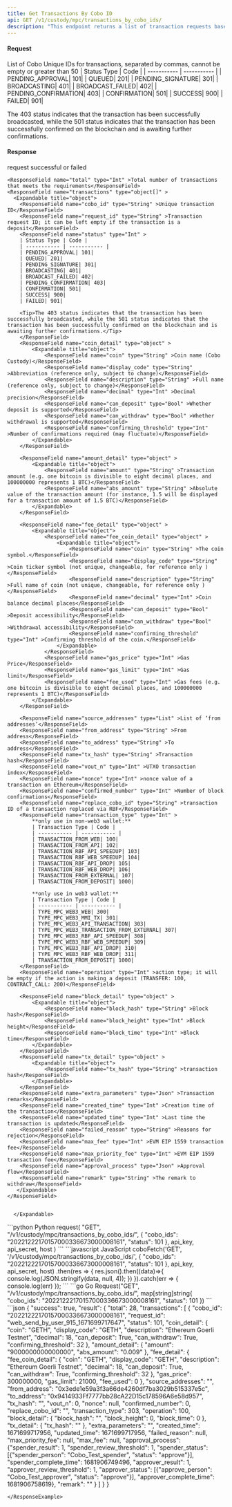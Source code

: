 ```yaml
---
title: Get Transactions By Cobo ID
api: GET /v1/custody/mpc/transactions_by_cobo_ids/ 
description: "This endpoint returns a list of transaction requests based on the provided cobo_ids and status. The cobo_ids parameter is a comma-separated list of cobo ids. The status parameter is an optional integer representing the status of the transaction request. The response is a JSON object containing an array of transaction request objects."
---
```

#### Request
<ParamField query="cobo_ids" type="String" required>List of Cobo Unique IDs for transactions, separated by commas, cannot be empty or greater than 50</ParamField>
<ParamField query="status" type="Int" >
| Status Type | Code |
| ----------- | ----------- |
| PENDING_APPROVAL| 101|
| QUEUED| 201|
| PENDING_SIGNATURE| 301|
| BROADCASTING| 401|
| BROADCAST_FAILED| 402|
| PENDING_CONFIRMATION| 403|
| CONFIRMATION| 501|
| SUCCESS| 900|
| FAILED| 901|

<Tip>The 403 status indicates that the transaction has been successfully broadcasted, while the 501 status indicates that the transaction has been successfully confirmed on the blockchain and is awaiting further confirmations.</Tip>
</ParamField>

#### Response
<ResponseField name="success" type="bool">request successful or failed</ResponseField>
   <ResponseField name="result" type="object">
      <Expandable title="object">

    <ResponseField name="total" type="Int" >Total number of transactions that meets the requirements</ResponseField>
    <ResponseField name="transactions" type="object[]" >
      <Expandable title="object">
        <ResponseField name="cobo_id" type="String" >Unique transaction ID</ResponseField>
        <ResponseField name="request_id" type="String" >Transaction request ID; it can be left empty if the transaction is a deposit</ResponseField>
        <ResponseField name="status" type="Int" >
        | Status Type | Code |
        | ----------- | ----------- |
        | PENDING_APPROVAL| 101|
        | QUEUED| 201|
        | PENDING_SIGNATURE| 301|
        | BROADCASTING| 401|
        | BROADCAST_FAILED| 402|
        | PENDING_CONFIRMATION| 403|
        | CONFIRMATION| 501|
        | SUCCESS| 900|
        | FAILED| 901|

        <Tip>The 403 status indicates that the transaction has been successfully broadcasted, while the 501 status indicates that the transaction has been successfully confirmed on the blockchain and is awaiting further confirmations.</Tip>
        </ResponseField>
        <ResponseField name="coin_detail" type="object" >
            <Expandable title="object">
                <ResponseField name="coin" type="String" >Coin name (Cobo Custody)</ResponseField>
                <ResponseField name="display_code" type="String" >Abbreviation (reference only, subject to change)</ResponseField>
                <ResponseField name="description" type="String" >Full name (reference only, subject to change)</ResponseField>
                <ResponseField name="decimal" type="Int" >Decimal precision</ResponseField>
                <ResponseField name="can_deposit" type="Bool" >Whether deposit is supported</ResponseField>
                <ResponseField name="can_withdraw" type="Bool" >Whether withdrawal is supported</ResponseField>
                <ResponseField name="confirming_threshold" type="Int" >Number of confirmations required (may fluctuate)</ResponseField>
            </Expandable>
        </ResponseField>

        <ResponseField name="amount_detail" type="object" >
            <Expandable title="object">
                <ResponseField name="amount" type="String" >Transaction amount (e.g. one bitcoin is divisible to eight decimal places, and 100000000 represents 1 BTC)</ResponseField>
                <ResponseField name="abs_amount" type="String" >Absolute value of the transaction amount (for instance, 1.5 will be displayed for a transaction amount of 1.5 BTC)</ResponseField>
            </Expandable>
        </ResponseField>

        <ResponseField name="fee_detail" type="object" >
            <Expandable title="object">
                <ResponseField name="fee_coin_detail" type="object" >
                    <Expandable title="object">
                        <ResponseField name="coin" type="String" >The coin symbol.</ResponseField>
                        <ResponseField name="display_code" type="String" >Coin ticker symbol (not unique, changeable, for reference only )</ResponseField>
                        <ResponseField name="description" type="String" >Full name of coin (not unique, changeable, for reference only )</ResponseField>
                        <ResponseField name="decimal" type="Int" >Coin balance decimal places</ResponseField>
                        <ResponseField name="can_deposit" type="Bool" >Deposit accessibility</ResponseField>
                        <ResponseField name="can_withdraw" type="Bool" >Withdrawal accessibility</ResponseField>
                        <ResponseField name="confirming_threshold" type="Int" >Confirming threshold of the coin.</ResponseField>
                    </Expandable>
                </ResponseField>
                <ResponseField name="gas_price" type="Int" >Gas Price</ResponseField>
                <ResponseField name="gas_limit" type="Int" >Gas limit</ResponseField>
                <ResponseField name="fee_used" type="Int" >Gas fees (e.g. one bitcoin is divisible to eight decimal places, and 100000000 represents 1 BTC)</ResponseField>
            </Expandable>
        </ResponseField>

        <ResponseField name="source_addresses" type="List" >List of ‘from addresses’</ResponseField>
        <ResponseField name="from_address" type="String" >From address</ResponseField>
        <ResponseField name="to_address" type="String" >To address</ResponseField>
        <ResponseField name="tx_hash" type="String" >Transaction hash</ResponseField>
        <ResponseField name="vout_n" type="Int" >UTXO transaction index</ResponseField>
        <ResponseField name="nonce" type="Int" >nonce value of a transaction on Ethereum</ResponseField>
        <ResponseField name="confirmed_number" type="Int" >Number of block confirmations</ResponseField>
        <ResponseField name="replace_cobo_id" type="String" >transaction ID of a transaction replaced via RBF</ResponseField>
        <ResponseField name="transaction_type" type="Int" >
            **only use in non-web3 wallet:**
            | Transaction Type | Code |
            | ----------- | ----------- |
            | TRANSACTION_FROM_WEB| 100|
            | TRANSACTION_FROM_API| 102|
            | TRANSACTION_RBF_API_SPEEDUP| 103|
            | TRANSACTION_RBF_WEB_SPEEDUP| 104|
            | TRANSACTION_RBF_API_DROP| 105|
            | TRANSACTION_RBF_WEB_DROP| 106|
            | TRANSACTION_FROM_EXTERNAL| 107|
            | TRANSACTION_FROM_DEPOSIT| 1000|

            **only use in web3 wallet:**
            | Transaction Type | Code |
            | ----------- | ----------- |
            | TYPE_MPC_WEB3_WEB| 300|
            | TYPE_MPC_WEB3_MMI_TX| 301|
            | TYPE_MPC_WEB3_API_TRANSACTION| 303|
            | TYPE_MPC_WEB3_TRANSACTION_FROM_EXTERNAL| 307|
            | TYPE_MPC_WEB3_RBF_API_SPEEDUP| 308|
            | TYPE_MPC_WEB3_RBF_WEB_SPEEDUP| 309|
            | TYPE_MPC_WEB3_RBF_API_DROP| 310|
            | TYPE_MPC_WEB3_RBF_WEB_DROP| 311|
            | TRANSACTION_FROM_DEPOSIT| 1000|
        </ResponseField>
        <ResponseField name="operation" type="Int" >action type; it will be empty if the action is making a deposit (TRANSFER: 100, CONTRACT_CALL: 200)</ResponseField>

        <ResponseField name="block_detail" type="object" >
            <Expandable title="object">
                <ResponseField name="block_hash" type="String" >Block hash</ResponseField>
                <ResponseField name="block_height" type="Int" >Block height</ResponseField>
                <ResponseField name="block_time" type="Int" >Block time</ResponseField>
            </Expandable>
        </ResponseField>
        <ResponseField name="tx_detail" type="object" >
            <Expandable title="object">
                <ResponseField name="tx_hash" type="String" >transaction hash</ResponseField>
            </Expandable>
        </ResponseField>
        <ResponseField name="extra_parameters" type="Json" >Transaction remarks</ResponseField>
        <ResponseField name="created_time" type="Int" >Creation time of the transaction</ResponseField>
        <ResponseField name="updated_time" type="Int" >Last time the transaction is updated</ResponseField>
        <ResponseField name="failed_reason" type="String" >Reasons for rejection</ResponseField>
        <ResponseField name="max_fee" type="Int" >EVM EIP 1559 transaction fee</ResponseField>
        <ResponseField name="max_priority_fee" type="Int" >EVM EIP 1559 transaction fee</ResponseField>
        <ResponseField name="approval_process" type="Json" >Approval flow</ResponseField>
        <ResponseField name="remark" type="String" >The remark to withdraw</ResponseField>
       </Expandable>
    </ResponseField>


      </Expandable>
</ResponseField>


<RequestExample>
```python Python
request(
    "GET",
    "/v1/custody/mpc/transactions_by_cobo_ids/",
    {
        "cobo_ids": "20221222170157000336673000008161",
        "status": 101
    },
    api_key, api_secret, host
)
```
```javascript JavaScript
coboFetch('GET', '/v1/custody/mpc/transactions_by_cobo_ids/', {
    "cobo_ids": "20221222170157000336673000008161",
    "status": 101
}, api_key, api_secret, host)
    .then(res => {
        res.json().then((data)=>{
            console.log(JSON.stringify(data, null, 4));
        })
    }).catch(err => {
        console.log(err)
    });
```
```go Go
Request("GET", "/v1/custody/mpc/transactions_by_cobo_ids/", map[string]string{
    "cobo_ids": "20221222170157000336673000008161",
    "status": 101
})
```
</RequestExample>

<ResponseExample>
```json
{
  "success": true,
  "result": {
    "total": 28,
    "transactions": [
      {
        "cobo_id": "20221222170157000336673000008161",
        "request_id": "web_send_by_user_915_1671699717647",
        "status": 101,
        "coin_detail": {
          "coin": "GETH",
          "display_code": "GETH",
          "description": "Ethereum Goerli Testnet",
          "decimal": 18,
          "can_deposit": True,
          "can_withdraw": True,
          "confirming_threshold": 32
        },
        "amount_detail": {
          "amount": "9000000000000000",
          "abs_amount": "0.009"
        },
        "fee_detail": {
          "fee_coin_detail": {
            "coin": "GETH",
            "display_code": "GETH",
            "description": "Ethereum Goerli Testnet",
            "decimal": 18,
            "can_deposit": True,
            "can_withdraw": True,
            "confirming_threshold": 32
          },
          "gas_price": 300000000,
          "gas_limit": 21000,
          "fee_used": 0
        },
        "source_addresses": "",
        "from_address": "0x3ede1e59a3f3a66de4260df7ba3029b515337e5c",
        "to_address": "0x9414933Ff7777bb28cA22D15c178596A6e58d957",
        "tx_hash": "",
        "vout_n": 0,
        "nonce": null,
        "confirmed_number": 0,
        "replace_cobo_id": "",
        "transaction_type": 303,
        "operation": 100,
        "block_detail": {
          "block_hash": "",
          "block_height": 0,
          "block_time": 0
        },
        "tx_detail": {
          "tx_hash": ""
        },
        "extra_parameters": "",
        "created_time": 1671699717956,
        "updated_time": 1671699717956,
        "failed_reason": null,
        "max_priority_fee": null,
        "max_fee": null,
        "approval_process": {"spender_result": 1, "spender_review_threshold": 1, "spender_status": [{"spender_person": "Cobo_Test_spender", "status": "approve"}], "spender_complete_time": 1681906749496, "approver_result": 1, "approver_review_threshold": 1, "approver_status": [{"approve_person": "Cobo_Test_approver", "status": "approve"}], "approver_complete_time": 1681906758619},
        "remark": ""
      }
    ]
  }
}

```
</ResponseExample>
